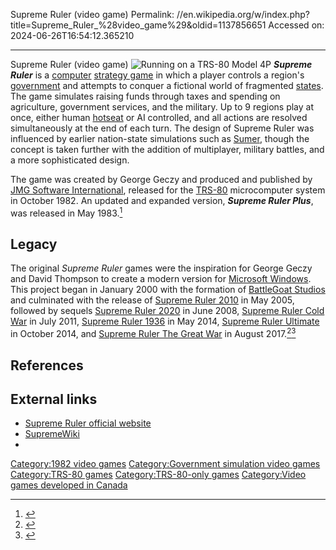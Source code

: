 Supreme Ruler (video game)
Permalink: //en.wikipedia.org/w/index.php?title=Supreme_Ruler_%28video_game%29&oldid=1137856651
Accessed on: 2024-06-26T16:54:12.365210



------
Supreme Ruler (video game)
{{Infobox video game
|title = Supreme Ruler
|image = Supreme Ruler TRS.jpg
|developer = JMG Software
|publisher = JMG Software
|designer = George Geczy
|released = October 1982
|genre = [[Strategy game|Strategy]]
|modes = [[Single player]], [[multiplayer]]
|platforms = [[TRS-80]]
}}
[[File:TRS-80-SR.jpg|thumb|Running on a TRS-80 Model 4P]]
'''''Supreme Ruler''''' is a [[Computer game|computer]] [[Strategy video game|strategy game]] in which a player controls a region's [[government]] and attempts to conquer a fictional world of fragmented [[Nation state|states]].  The game simulates raising funds through taxes and spending on agriculture, government services, and the military.  Up to 9 regions play at once, either human [[Hotseat (multiplayer mode)|hotseat]] or AI controlled, and all actions are resolved simultaneously at the end of each turn.  The design of Supreme Ruler was influenced by earlier nation-state simulations such as [[Hamurabi|Sumer]], though the concept is taken further with the addition of multiplayer, military battles, and a more sophisticated design.

The game was created by George Geczy and produced and published by [[JMG Software International]], released for the [[TRS-80]] microcomputer system in October 1982.  An updated and expanded version, '''''Supreme Ruler Plus''''', was released in May 1983.<ref>{{cite web|title=Moby Games|url=http://www.mobygames.com/game/trs-80/supreme-ruler-plus|accessdate=29 December 2011}}</ref>

==Legacy==
The original ''Supreme Ruler'' games were the inspiration for George Geczy and David Thompson to create a modern version for [[Microsoft Windows]]. This project began in January 2000 with the formation of [[BattleGoat Studios]] and culminated with the release of [[Supreme Ruler 2010]] in May 2005, followed by sequels [[Supreme Ruler 2020]] in June 2008, [[Supreme Ruler Cold War]] in July 2011, [[Supreme Ruler 1936]] in May 2014, [[Supreme Ruler Ultimate]] in October 2014, and [[Supreme Ruler The Great War]] in August 2017.<ref>{{cite web|title=Supreme Ruler Ultimate on Steam|url=http://store.steampowered.com/app/314980/|website=Steam|accessdate=29 January 2015}}</ref><ref>{{cite web|title=Developer Diary on Gamespy|url=http://www.gamespy.com/devdiary/september01/sr20101/index.shtm|accessdate=16 June 2017|url-status=bot: unknown|archiveurl=https://web.archive.org/web/20040315152533/http://www.gamespy.com/devdiary/september01/sr20101/index.shtm|archivedate=15 March 2004}}</ref>

==References==
{{reflist}}

==External links==
*[http://www.battlegoat.com/supreme.php Supreme Ruler official website] {{Webarchive|url=https://web.archive.org/web/20111224144003/http://www.battlegoat.com/supreme.php |date=2011-12-24 }}
*[https://web.archive.org/web/20110525155137/http://www.supremewiki.com/Main_Page SupremeWiki]
*{{moby game|id=/supreme-ruler-plus|name=''Supreme Ruler Plus''}}

{{Supreme Ruler series}}

[[Category:1982 video games]]
[[Category:Government simulation video games]]
[[Category:TRS-80 games]]
[[Category:TRS-80-only games]]
[[Category:Video games developed in Canada]]
[[Category:Supreme Ruler| ]]

{{Strategy-videogame-stub}}